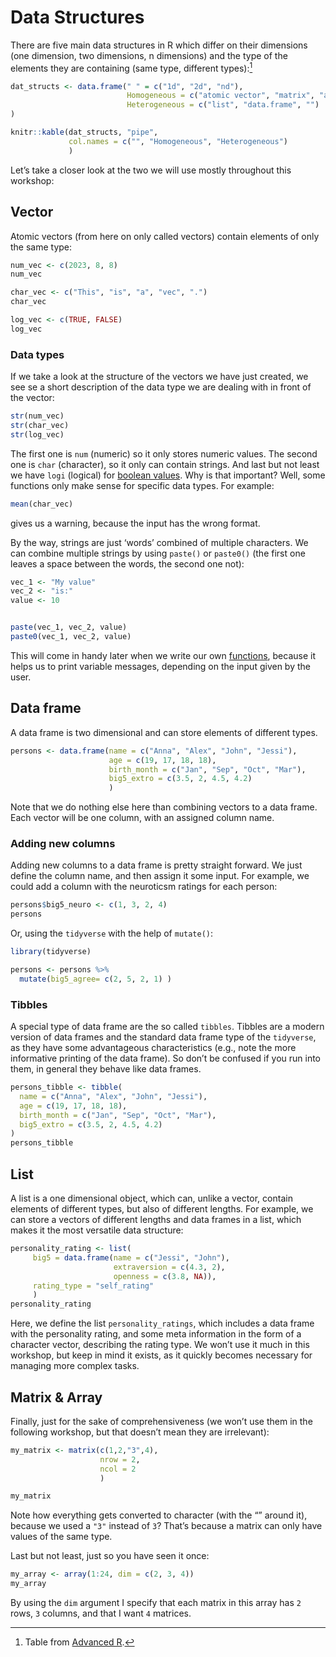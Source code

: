 # Data Structures

There are five main data structures in R which differ on their dimensions (one dimension, two dimensions, n dimensions) and the type of the elements they are containing (same type, different types):[^data_structures-1]

[^data_structures-1]: Table from [Advanced R](http://adv-r.had.co.nz/Data-structures.html).

```r
dat_structs <- data.frame(" " = c("1d", "2d", "nd"),
                          Homogeneous = c("atomic vector", "matrix", "array"), 
                          Heterogeneous = c("list", "data.frame", "")
)

knitr::kable(dat_structs, "pipe",
             col.names = c("", "Homogeneous", "Heterogeneous")
             ) 

```

Let's take a closer look at the two we will use mostly throughout this workshop:

## Vector

Atomic vectors (from here on only called vectors) contain elements of only the same type:

```r
num_vec <- c(2023, 8, 8)
num_vec

char_vec <- c("This", "is", "a", "vec", ".")
char_vec

log_vec <- c(TRUE, FALSE)
log_vec
```

### Data types

If we take a look at the structure of the vectors we have just created, we see se a short description of the data type we are dealing with in front of the vector:

```r
str(num_vec)
str(char_vec)
str(log_vec)
```

The first one is `num` (numeric) so it only stores numeric values. The second one is `char` (character), so it only can contain strings. And last but not least we have `logi` (logical) for [boolean values](../basics/basics.qmd#comparisons-and-logical-operators). Why is that important? Well, some functions only make sense for specific data types. For example:

```r
mean(char_vec)
```

gives us a warning, because the input has the wrong format.

By the way, strings are just 'words' combined of multiple characters. We can combine multiple strings by using `paste()` or `paste0()` (the first one leaves a space between the words, the second one not):

```r
vec_1 <- "My value"
vec_2 <- "is:"
value <- 10


paste(vec_1, vec_2, value)
paste0(vec_1, vec_2, value)

```

This will come in handy later when we write our own [functions](../functions/functions.qmd), because it helps us to print variable messages, depending on the input given by the user.

## Data frame

A data frame is two dimensional and can store elements of different types.

```r
persons <- data.frame(name = c("Anna", "Alex", "John", "Jessi"),
                      age = c(19, 17, 18, 18),
                      birth_month = c("Jan", "Sep", "Oct", "Mar"),
                      big5_extro = c(3.5, 2, 4.5, 4.2)
                      )
```

Note that we do nothing else here than combining vectors to a data frame. Each vector will be one column, with an assigned column name.

### Adding new columns

Adding new columns to a data frame is pretty straight forward. We just define the column name, and then assign it some input. For example, we could add a column with the neuroticsm ratings for each person:

```r
persons$big5_neuro <- c(1, 3, 2, 4)
persons
```

Or, using the `tidyverse` with the help of `mutate()`:

::: tidy
```r
library(tidyverse)

persons <- persons %>% 
  mutate(big5_agree= c(2, 5, 2, 1) )
```
:::

### Tibbles

A special type of data frame are the so called `tibbles`. Tibbles are a modern version of data frames and the standard data frame type of the `tidyverse`, as they have some advantageous characteristics (e.g., note the more informative printing of the data frame). So don't be confused if you run into them, in general they behave like data frames.

::: tidy
```r
persons_tibble <- tibble(
  name = c("Anna", "Alex", "John", "Jessi"),
  age = c(19, 17, 18, 18),
  birth_month = c("Jan", "Sep", "Oct", "Mar"),
  big5_extro = c(3.5, 2, 4.5, 4.2)
)
persons_tibble
```
:::

## List

A list is a one dimensional object, which can, unlike a vector, contain elements of different types, but also of different lengths. For example, we can store a vectors of different lengths and data frames in a list, which makes it the most versatile data structure:

```r
personality_rating <- list(
     big5 = data.frame(name = c("Jessi", "John"),
                       extraversion = c(4.3, 2), 
                       openness = c(3.8, NA)),
     rating_type = "self_rating"
     )
personality_rating
```

Here, we define the list `personality_ratings`, which includes a data frame with the personality rating, and some meta information in the form of a character vector, describing the rating type. We won't use it much in this workshop, but keep in mind it exists, as it quickly becomes necessary for managing more complex tasks.

## Matrix & Array

Finally, just for the sake of comprehensiveness (we won't use them in the following workshop, but that doesn't mean they are irrelevant):

```r
my_matrix <- matrix(c(1,2,"3",4), 
                    nrow = 2, 
                    ncol = 2
                    )

my_matrix
```

Note how everything gets converted to character (with the "" around it), because we used a `"3"` instead of `3`? That's because a matrix can only have values of the same type.

Last but not least, just so you have seen it once:

```r
my_array <- array(1:24, dim = c(2, 3, 4))
my_array
```

By using the `dim` argument I specify that each matrix in this array has `2` rows, `3` columns, and that I want `4` matrices.
